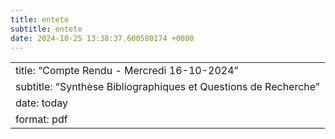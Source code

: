 ```yaml
---
title: entete
subtitle: entete
date: 2024-10-25 13:38:37.600580174 +0000
---
```


---
title: "Compte Rendu - Mercredi 16-10-2024"
subtitle: "Synthèse Bibliographiques et Questions de Recherche"
date: today
format: pdf
---
